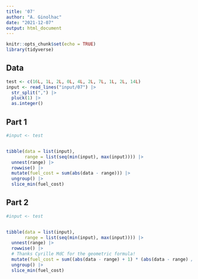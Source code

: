 ```yaml
---
title: '07'
author: "A. Ginolhac"
date: "2021-12-07"
output: html_document
---
```


```r
knitr::opts_chunk$set(echo = TRUE)
library(tidyverse)
```

## Data

```r
test <- c(16L, 1L, 2L, 0L, 4L, 2L, 7L, 1L, 2L, 14L)
input <- read_lines("input/07") |> 
  str_split(",") |>
  pluck(1) |> 
  as.integer()
```


## Part 1

```r
#input <- test


tibble(data = list(input),
       range = list(seq(min(input), max(input)))) |> 
  unnest(range) |> 
  rowwise() |> 
  mutate(fuel_cost = sum(abs(data - range))) |> 
  ungroup() |> 
  slice_min(fuel_cost)

```

## Part 2

```r
#input <- test


tibble(data = list(input),
       range = list(seq(min(input), max(input)))) |> 
  unnest(range) |> 
  rowwise() |>
  # Thanks Cyrille MdC for the geometric formula!
  mutate(fuel_cost = sum((abs(data - range) + 1) * (abs(data - range) / 2))) |> 
  ungroup() |> 
  slice_min(fuel_cost)

```


